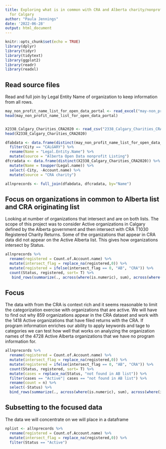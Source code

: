 ```yaml
---
title: Exploring what is in common with CRA and Alberta charity/nonprofit listing
  for Calgary
author: "Paula Jennings"
date: '2022-06-28'
output: html_document
---
```


```r
knitr::opts_chunk$set(echo = TRUE)
library(dplyr)
library(tidyr)
library(tidytext)
library(ggplot2)
library(readr)
library(readxl)
```

## Read source files
Read and full join by Legal Entity Name of organization to keep information from all rows. 


```r
may_non_profit_name_list_for_open_data_portal <- read_excel("may-non_profit_name_list_for_open_data_portal.xlsx")
head(may_non_profit_name_list_for_open_data_portal)


X2338_Calgary_Charities_CRA2020 <- read_csv("2338_Calgary_Charities_CRA2020.csv")
head(X2338_Calgary_Charities_CRA2020)

dfabdata <- data.frame(distinct(may_non_profit_name_list_for_open_data_portal)) %>%
  filter(City == "CALGARY") %>%
  rename(Name = "Legal.Entity.Name") %>%
  mutate(source = "Alberta Open Data nonprofit Listing")
dfcradata <- data.frame(distinct(X2338_Calgary_Charities_CRA2020)) %>%
  mutate(Name = toupper(Legal.name)) %>%
  select(-City, -Account.name) %>%
  mutate(source = "CRA charity")

allnprecords <- full_join(dfabdata, dfcradata, by="Name")

```

## Focus on organizations in common to Alberta list and CRA originating list

Looking at number of organizations that intersect and are on both lists. The scope of this project was to consider Active organizations in Calgary defined by the Alberta government and then intersect with CRA T1030 Registered Charity Returns. Some of the organizations that appear in CRA data did not appear on the Active Alberta list. This gives how organizations intersect by Status.


```r
allnprecords %>% 
  rename(registered = Count.of.Account.name) %>%
  mutate(intersect_flag = replace_na(registered,0)) %>%
  mutate(registered = ifelse(intersect_flag == 0, "AB", "CRA")) %>%
  count(Status, registered, sort= T) %>%
   bind_rows(summarize(., across(where(is.numeric), sum), across(where(is.character), ~"Total")))
```
## Focus
The data with from the CRA is context rich and it seems reasonable to limit the categorization exercise with organizations that are active. We will have to find out why 859 organizations appear in the CRA dataset and work with the 1418 Active organizations that have filed returns with the CRA. If program information enriches our ability to apply keywords and tage to categories we can test how well that works on analyzing the organization names of the 4728 Active Alberta organizations that we have no program information for.
```r
allnprecords %>% 
  rename(registered = Count.of.Account.name) %>%
  mutate(intersect_flag = replace_na(registered,0)) %>%
  mutate(registered = ifelse(intersect_flag == 0, "AB", "CRA")) %>%
  count(Status, registered, sort= T) %>%
  mutate(cases = replace_na(Status, "not found in AB list")) %>%
  filter(cases == "Active"| cases == "not found in AB list") %>%
  rename(count = n) %>%
  select(-Status) %>%
  bind_rows(summarize(., across(where(is.numeric), sum), across(where(is.character), ~"Total")))

```
## Subsetting to the focused data
The data we will concentrate on we will place in a dataframe
```r
nplist <- allnprecords %>% 
  rename(registered = Count.of.Account.name) %>%
  mutate(intersect_flag = replace_na(registered,0)) %>%
  filter(Status == "Active")

```

